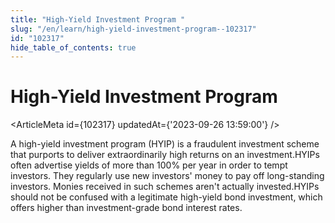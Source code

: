 ```yaml
---
title: "High-Yield Investment Program "
slug: "/en/learn/high-yield-investment-program--102317"
id: "102317"
hide_table_of_contents: true
---
```



# High-Yield Investment Program 

<ArticleMeta id={102317} updatedAt={'2023-09-26 13:59:00'} />
<div className='border-solid border-b border-t-0 my-4 border-[var(--ifm-color-gray-300)]' />

A high-yield investment program (HYIP) is a fraudulent investment scheme that purports to deliver extraordinarily high returns on an investment.HYIPs often advertise yields of more than 100% per year in order to tempt investors. They regularly use new investors' money to pay off long-standing investors. Monies received in such schemes aren't actually invested.HYIPs should not be confused with a legitimate high-yield bond investment, which offers higher than investment-grade bond interest rates.
